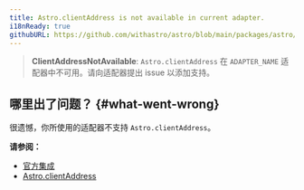 ```yaml
---
title: Astro.clientAddress is not available in current adapter.
i18nReady: true
githubURL: https://github.com/withastro/astro/blob/main/packages/astro/src/core/errors/errors-data.ts
---
```


> **ClientAddressNotAvailable**: `Astro.clientAddress` 在 `ADAPTER_NAME` 适配器中不可用。请向适配器提出 issue 以添加支持。

## 哪里出了问题？ \{#what-went-wrong\}
很遗憾，你所使用的适配器不支持 `Astro.clientAddress`。

**请参阅：**
-  [官方集成](/zh-cn/guides/integrations-guide/#official-integrations)
-  [Astro.clientAddress](/zh-cn/reference/api-reference/#astroclientaddress)
